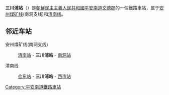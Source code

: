 {{朝鮮半島車站資訊
|公司色 = blue
|文字色 = 
|站名 = 三川浦站
|圖片 = 
|pxl = 
|圖片說明 =
|前一站1 = [[清南站|清南]]
|前一站距離1 = 
|後一站距離1 = 
|後一站1 = [[南洞站|南洞]]
|所屬路線1 = [[安州煤矿线|安州煤矿线]](南洞支线)
|距離1 = 
|起點站1 = [[文德站_(平安南道)|文德]]
|前一站2 = [[仓东站|仓东]]
|前一站距離2 = 
|後一站距離2 = 
|後一站2 = [[西市站|西市]]
|所屬路線2 = [[清南线|清南线]]
|距離2 = 
|起點站2 = [[清南站|清南]]
|諺文 = 삼천포역
|朝鮮漢字 = 三川浦驛
|文觀部式 = Samcheonpo-yeok
|馬-賴式 = Samch'ŏnp'o-yŏk
|副站名 = 
|車站編號 = 
|停站路線數 = 
|所屬公司 = [[朝鮮民主主義人民共和國鐵道省|朝鮮民主主義人民共和國鐵道省]]
|所在地 =[[平安南道|平安南道]][[文德郡|文德郡]]
|車站構造 = 地面车站
|月台配置 = 
|啟用年月日 =
|廢站年月日 = 
|上下車人次 = 
|統計年度 = 
|轉車 = 
|備註 = 
|全寬備註 = 
}}

'''三川浦站'''（{{lang-ko|삼천포역}}）是[[朝鮮民主主義人民共和國|朝鮮民主主義人民共和國]][[平安南道|平安南道]][[文德郡|文德郡]]的一個鐵路車站，属于[[安州煤矿线|安州煤矿线]](南洞支线)和[[清南线|清南线]]。

==邻近车站==
安州煤矿线(南洞支线)
:[[清南站|清南站]] - '''三川浦站''' - [[南洞站|南洞站]]
清南线
:[[仓东站|仓东站]] - '''三川浦站''' - [[西市站|西市站]]

{{朝鲜铁路小作品}}

{{安州煤矿线}}
{{清南线}}

[[Category:平安南道鐵路車站|Category:平安南道鐵路車站]]